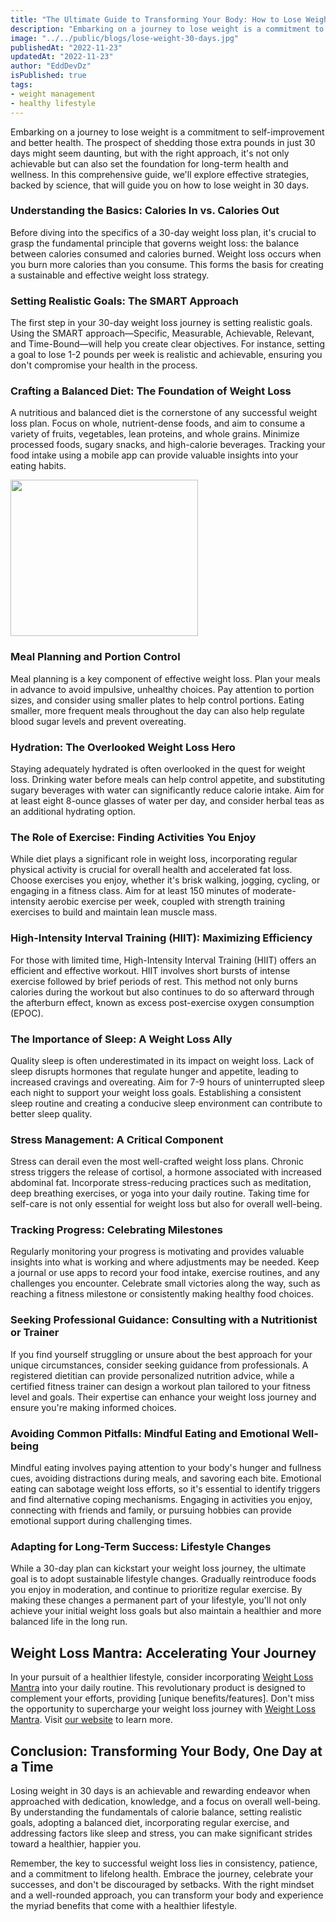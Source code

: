 ```yaml
---
title: "The Ultimate Guide to Transforming Your Body: How to Lose Weight in 30 Days"
description: "Embarking on a journey to lose weight is a commitment to self-improvement and better health. The prospect of shedding those extra pounds in just 30 days might seem daunting, but with the right approach, it's not only achievable but can also set the foundation for long-term health and wellness. In this comprehensive guide, we'll explore effective strategies, backed by science, that will guide you on how to lose weight in 30 days."
image: "../../public/blogs/lose-weight-30-days.jpg"
publishedAt: "2022-11-23"
updatedAt: "2022-11-23"
author: "EddDevDz"
isPublished: true
tags:
- weight management
- healthy lifestyle
---
```






Embarking on a journey to lose weight is a commitment to self-improvement and better health. The prospect of shedding those extra pounds in just 30 days might seem daunting, but with the right approach, it's not only achievable but can also set the foundation for long-term health and wellness. In this comprehensive guide, we'll explore effective strategies, backed by science, that will guide you on how to lose weight in 30 days.

### Understanding the Basics: Calories In vs. Calories Out

Before diving into the specifics of a 30-day weight loss plan, it's crucial to grasp the fundamental principle that governs weight loss: the balance between calories consumed and calories burned. Weight loss occurs when you burn more calories than you consume. This forms the basis for creating a sustainable and effective weight loss strategy.

### Setting Realistic Goals: The SMART Approach

The first step in your 30-day weight loss journey is setting realistic goals. Using the SMART approach—Specific, Measurable, Achievable, Relevant, and Time-Bound—will help you create clear objectives. For instance, setting a goal to lose 1-2 pounds per week is realistic and achievable, ensuring you don't compromise your health in the process.

### Crafting a Balanced Diet: The Foundation of Weight Loss

A nutritious and balanced diet is the cornerstone of any successful weight loss plan. Focus on whole, nutrient-dense foods, and aim to consume a variety of fruits, vegetables, lean proteins, and whole grains. Minimize processed foods, sugary snacks, and high-calorie beverages. Tracking your food intake using a mobile app can provide valuable insights into your eating habits.


[<Image 
    src="https://static.shareasale.com/image/35635/Makeyour.png"
    width="300"
    height="250"
/>](https://shareasale.com/r.cfm?b=2469159&u=4040299&m=35635&urllink=&afftrack=)

### Meal Planning and Portion Control

Meal planning is a key component of effective weight loss. Plan your meals in advance to avoid impulsive, unhealthy choices. Pay attention to portion sizes, and consider using smaller plates to help control portions. Eating smaller, more frequent meals throughout the day can also help regulate blood sugar levels and prevent overeating.

### Hydration: The Overlooked Weight Loss Hero

Staying adequately hydrated is often overlooked in the quest for weight loss. Drinking water before meals can help control appetite, and substituting sugary beverages with water can significantly reduce calorie intake. Aim for at least eight 8-ounce glasses of water per day, and consider herbal teas as an additional hydrating option.

### The Role of Exercise: Finding Activities You Enjoy

While diet plays a significant role in weight loss, incorporating regular physical activity is crucial for overall health and accelerated fat loss. Choose exercises you enjoy, whether it's brisk walking, jogging, cycling, or engaging in a fitness class. Aim for at least 150 minutes of moderate-intensity aerobic exercise per week, coupled with strength training exercises to build and maintain lean muscle mass.

### High-Intensity Interval Training (HIIT): Maximizing Efficiency

For those with limited time, High-Intensity Interval Training (HIIT) offers an efficient and effective workout. HIIT involves short bursts of intense exercise followed by brief periods of rest. This method not only burns calories during the workout but also continues to do so afterward through the afterburn effect, known as excess post-exercise oxygen consumption (EPOC).

### The Importance of Sleep: A Weight Loss Ally

Quality sleep is often underestimated in its impact on weight loss. Lack of sleep disrupts hormones that regulate hunger and appetite, leading to increased cravings and overeating. Aim for 7-9 hours of uninterrupted sleep each night to support your weight loss goals. Establishing a consistent sleep routine and creating a conducive sleep environment can contribute to better sleep quality.

### Stress Management: A Critical Component

Stress can derail even the most well-crafted weight loss plans. Chronic stress triggers the release of cortisol, a hormone associated with increased abdominal fat. Incorporate stress-reducing practices such as meditation, deep breathing exercises, or yoga into your daily routine. Taking time for self-care is not only essential for weight loss but also for overall well-being.

### Tracking Progress: Celebrating Milestones

Regularly monitoring your progress is motivating and provides valuable insights into what is working and where adjustments may be needed. Keep a journal or use apps to record your food intake, exercise routines, and any challenges you encounter. Celebrate small victories along the way, such as reaching a fitness milestone or consistently making healthy food choices.

### Seeking Professional Guidance: Consulting with a Nutritionist or Trainer

If you find yourself struggling or unsure about the best approach for your unique circumstances, consider seeking guidance from professionals. A registered dietitian can provide personalized nutrition advice, while a certified fitness trainer can design a workout plan tailored to your fitness level and goals. Their expertise can enhance your weight loss journey and ensure you're making informed choices.

### Avoiding Common Pitfalls: Mindful Eating and Emotional Well-being

Mindful eating involves paying attention to your body's hunger and fullness cues, avoiding distractions during meals, and savoring each bite. Emotional eating can sabotage weight loss efforts, so it's essential to identify triggers and find alternative coping mechanisms. Engaging in activities you enjoy, connecting with friends and family, or pursuing hobbies can provide emotional support during challenging times.

### Adapting for Long-Term Success: Lifestyle Changes

While a 30-day plan can kickstart your weight loss journey, the ultimate goal is to adopt sustainable lifestyle changes. Gradually reintroduce foods you enjoy in moderation, and continue to prioritize regular exercise. By making these changes a permanent part of your lifestyle, you'll not only achieve your initial weight loss goals but also maintain a healthier and more balanced life in the long run.

## Weight Loss Mantra: Accelerating Your Journey

In your pursuit of a healthier lifestyle, consider incorporating [Weight Loss Mantra](https://jvz6.com/c/3029667/292639/) into your daily routine. This revolutionary product is designed to complement your efforts, providing [unique benefits/features]. Don't miss the opportunity to supercharge your weight loss journey with [Weight Loss Mantra](https://jvz6.com/c/3029667/292639/). Visit [our website](https://jvz6.com/c/3029667/292639/) to learn more.

## Conclusion: Transforming Your Body, One Day at a Time

Losing weight in 30 days is an achievable and rewarding endeavor when approached with dedication, knowledge, and a focus on overall well-being. By understanding the fundamentals of calorie balance, setting realistic goals, adopting a balanced diet, incorporating regular exercise, and addressing factors like sleep and stress, you can make significant strides toward a healthier, happier you.

Remember, the key to successful weight loss lies in consistency, patience, and a commitment to lifelong health. Embrace the journey, celebrate your successes, and don't be discouraged by setbacks. With the right mindset and a well-rounded approach, you can transform your body and experience the myriad benefits that come with a healthier lifestyle.
